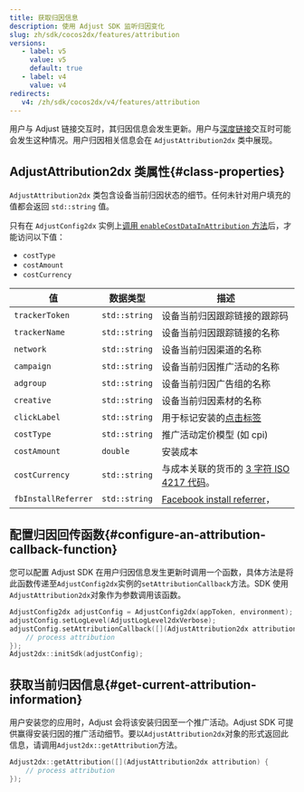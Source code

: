 ```yaml
---
title: 获取归因信息
description: 使用 Adjust SDK 监听归因变化
slug: zh/sdk/cocos2dx/features/attribution
versions:
   - label: v5
     value: v5
     default: true
   - label: v4
     value: v4
redirects:
   v4: /zh/sdk/cocos2dx/v4/features/attribution
---
```


用户与 Adjust 链接交互时，其归因信息会发生更新。用户与[深度链接](https://help.adjust.com/zh/article/deep-links)交互时可能会发生这种情况。用户归因相关信息会在 `AdjustAttribution2dx` 类中展现。

## AdjustAttribution2dx 类属性{#class-properties}

`AdjustAttribution2dx` 类包含设备当前归因状态的细节。任何未针对用户填充的值都会返回 `std::string` 值。

<Callout type="note">

只有在 `AdjustConfig2dx` 实例上[调用 `enableCostDataInAttribution` 方法](/zh/sdk/cocos2dx/configuration#receive-ad-spend-data)后，才能访问以下值：

- `costType`
- `costAmount`
- `costCurrency`

</Callout>

| 值                  | 数据类型      | 描述                                                                                          |
| ------------------- | ------------- | --------------------------------------------------------------------------------------------- |
| `trackerToken`      | `std::string` | 设备当前归因跟踪链接的跟踪码                                                                  |
| `trackerName`       | `std::string` | 设备当前归因跟踪链接的名称                                                                    |
| `network`           | `std::string` | 设备当前归因渠道的名称                                                                        |
| `campaign`          | `std::string` | 设备当前归因推广活动的名称                                                                    |
| `adgroup`           | `std::string` | 设备当前归因广告组的名称                                                                      |
| `creative`          | `std::string` | 设备当前归因素材的名称                                                                        |
| `clickLabel`        | `std::string` | 用于标记安装的[点击标签](https://help.adjust.com/zh/article/user-rewards)                     |
| `costType`          | `std::string` | 推广活动定价模型 \(如 cpi\)                                                                   |
| `costAmount`        | `double`      | 安装成本                                                                                      |
| `costCurrency`      | `std::string` | 与成本关联的货币的 [3 字符 ISO 4217 代码](https://www.iban.com/currency-codes)。              |
| `fbInstallReferrer` | `std::string` | [Facebook install referrer](https://developers.facebook.com/docs/app-ads/install-referrer/)， |

## 配置归因回传函数{#configure-an-attribution-callback-function}

您可以配置 Adjust SDK 在用户归因信息发生更新时调用一个函数，具体方法是将此函数传递至`AdjustConfig2dx`实例的`setAttributionCallback`方法。SDK 使用`AdjustAttribution2dx`对象作为参数调用该函数。

```cpp
AdjustConfig2dx adjustConfig = AdjustConfig2dx(appToken, environment);
adjustConfig.setLogLevel(AdjustLogLevel2dxVerbose);
adjustConfig.setAttributionCallback([](AdjustAttribution2dx attribution) {
    // process attribution
});
Adjust2dx::initSdk(adjustConfig);
```

## 获取当前归因信息{#get-current-attribution-information}

用户安装您的应用时，Adjust 会将该安装归因至一个推广活动。Adjust SDK 可提供赢得安装归因的推广活动细节。要以`AdjustAttribution2dx`对象的形式返回此信息，请调用`Adjust2dx::getAttribution`方法。

```cpp
Adjust2dx::getAttribution([](AdjustAttribution2dx attribution) {
    // process attribution
});
```
